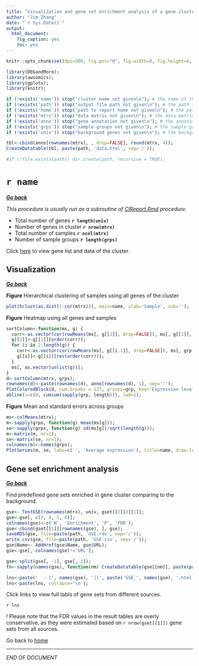 ```yaml
---
title: "Visualization and gene set enrichment analysis of a gene cluster"
author: "Jim Zhang"
date: "`r Sys.Date()`"
output:
  html_document:
    fig_caption: yes
    toc: yes
---
```


```r
knitr::opts_chunk$set(dpi=300, fig.pos="H", fig.width=8, fig.height=6, dev=c('png', 'pdf'), echo=FALSE, warning=FALSE, message=FALSE);

library(DEGandMore);
library(awsomics);
library(gplots);
library(knitr);

if (!exists('name')) stop("cluster name not given\n"); # the name of the cluster
if (!exists('path')) stop("output file path not given\n"); # the path to output files
if (!exists('home')) stop("path to report home not given\n"); # the path to report home page
if (!exists('mtrx')) stop("data matrix not given\n"); # the data matrix of gene clusters
if (!exists('anno')) stop("gene annotation not given\n"); # the annotation of each row in the data matrix
if (!exists('grps')) stop("sample groups not given\n"); # the sample groups corresponding to the data matrix columns
if (!exists('univ')) stop("background genes not given\n"); # the background genes for enrichment analysis

tbl<-cbind(anno[rownames(mtrx), , drop=FALSE], round(mtrx, 4)); 
CreateDatatable(tbl, paste(path, 'data.html', sep='/')); 

#if (!file.exists(path)) dir.create(path, recursive = TRUE);
```

# `r name`

**_[Go back](`r home`)_**

_This procedure is usually run as a subroutine of [ClReport.Rmd](https://raw.githubusercontent.com/zhezhangsh/DEGandMore/master/examples/MultiGroupCluster/ClReport.Rmd) procedure._

  - Total number of genes **`r length(univ)`**
  - Number of genes in cluster **`r nrow(mtrx)`**
  - Total number of samples **`r ncol(mtrx)`**
  - Number of sample groups **`r length(grps)`**

Click [here](data.html) to view gene list and data of the cluster.

## Visualization

**_[Go back](`r home`)_**

**Figure** Hierarchical clustering of samples using all genes of the cluster

```r
plot(hclust(as.dist(1-cor(mtrx))), main=name, xlab='Sample', sub=''); 
```

**Figure** Heatmap using all genes and samples

```r
sortColumn<-function(ms, g) {
  corr<-as.vector(cor(rowMeans(ms[, g[[2]], drop=FALSE]), ms[, g[[1]], drop=FALSE]));
  g[[1]]<-g[[1]][order(corr)];
  for (i in 2:length(g)) {
    corr<-as.vector(cor(rowMeans(ms[, g[[i-1]], drop=FALSE]), ms[, grp[[i]], drop=FALSE]));
    g[[i]]<-g[[i]][rev(order(corr))]; 
  }
  ms[, as.vector(unlist(g))]; 
}
d<-sortColumn(mtrx, grps); 
rownames(d)<-paste(rownames(d), anno[rownames(d), 1], sep=':'); 
PlotColoredBlock(d, num.breaks = 127, groups=grp, key='Expression level'); 
abline(v=c(0, cumsum(sapply(grp, length))), lwd=1); 
```

**Figure** Mean and standard errors across groups

```r
ms<-colMeans(mtrx); 
m<-sapply(grps, function(g) mean(ms[g])); 
se<-sapply(grps, function(g) sd(ms[g])/sqrt(length(g))); 
m<-matrix(m, nr=1); 
se<-matrix(se, nr=1); 
colnames(m)<-names(grps); 
PlotSeries(m, se, labs=c('', 'Average expression'), title=name, draw.legend = FALSE); 
```

## Gene set enrichment analysis

**_[Go back](`r home`)_**

Find predefined gene sets enriched in gene cluster comparing to the background. 

```r
gse<- TestGSE(rownames(mtrx), univ, gset[[2]])[[1]]; 
gse<-gse[, c(2, 4, 5, 6)]; 
colnames(gse)<-c('N', 'Enrichment', 'P', 'FDR'); 
gse<-cbind(gset[[1]][rownames(gse), ], gse); 
saveRDS(gse, file=paste(path, 'GSE.rds', sep='/')); 
write.csv(gse, file=paste(path, 'GSE.csv', sep='/')); 
gse$Name<- AddHref(gse$Name, gse$URL); 
gse<-gse[, colnames(gse)!='URL'];  

gse<-split(gse[, -1], gse[, 1]); 
fn<-sapply(names(gse), function(nm) CreateDatatable(gse[[nm]], paste(path, paste('GSE_', nm, '.html', sep=''), sep='/'), caption=nm)); 

lns<-paste('  - [', names(gse), '](', paste('GSE_', names(gse), '.html', sep=''), ')', sep=''); 
lns<-paste(lns, collapse='\n'); 
```

Click links to view full tabls of gene sets from different sources.

`r lns`

! Please note that the FDR values in the result tables are overly conservative, as they were estimated based on `r nrow(gset[[1]])` gene sets from all sources. 

Go back to [home](`r home`)

***
_END OF DOCUMENT_